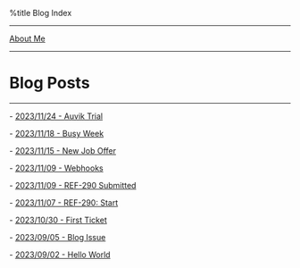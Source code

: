 %title Blog Index

--------
[[about-me.wiki|About Me]]
--------

= Blog Posts =
-------------

- [[1700863814-auvik-trial.wiki|2023/11/24 - Auvik Trial ]] 

- [[1700345096-busy-week.wiki|2023/11/18 - Busy Week ]] 

- [[1700104768-new-job-offer.wiki|2023/11/15 - New Job Offer ]] 

- [[1699564352-webhooks.wiki|2023/11/09 - Webhooks ]] 

- [[1699558725-ref-290-submitted.wiki|2023/11/09 - REF-290 Submitted ]] 

- [[1699375988-ref-209-start.wiki|2023/11/07 - REF-290: Start ]] 

- [[1698642000-first-ticket.wiki|2023/10/30 - First Ticket ]] 

- [[1693890000-blog-issue.wiki|2023/09/05 - Blog Issue ]] 

- [[1693630800-hello-world.wiki|2023/09/02 - Hello World ]] 

